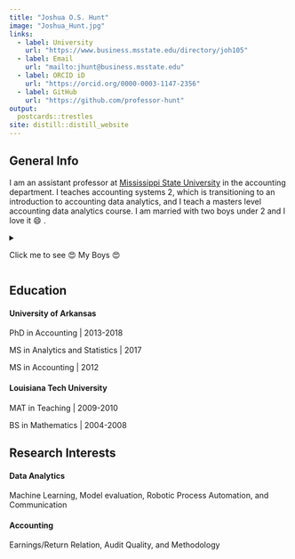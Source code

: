 ```yaml
---
title: "Joshua O.S. Hunt"
image: "Joshua_Hunt.jpg"
links:
  - label: University
    url: "https://www.business.msstate.edu/directory/joh105"
  - label: Email
    url: "mailto:jhunt@business.msstate.edu"
  - label: ORCID iD
    url: "https://orcid.org/0000-0003-1147-2356"
  - label: GitHub
    url: "https://github.com/professor-hunt"
output:
  postcards::trestles
site: distill::distill_website
---
```


## General Info

I am an assistant professor at [Mississippi State University](https://www.business.msstate.edu/academics/adkerson-school-accountancy) in the accounting department. I teaches accounting systems 2, which is transitioning to an introduction to accounting data analytics, and I teach a masters level accounting data analytics course. I am married with two boys under 2 and I love it 😄 .

<details>

<summary>

Click me to see 😍 My Boys 😍

</summary>

<p>

```r
knitr::include_graphics("My_Boys.png")
```

</p>

</details>

## Education

#### **University of Arkansas**

PhD in Accounting \| 2013-2018

MS in Analytics and Statistics \| 2017

MS in Accounting \| 2012

#### **Louisiana Tech University**

MAT in Teaching \| 2009-2010

BS in Mathematics \| 2004-2008

## Research Interests

#### **Data Analytics**

Machine Learning, Model evaluation, Robotic Process Automation, and Communication

#### **Accounting**

Earnings/Return Relation, Audit Quality, and Methodology
